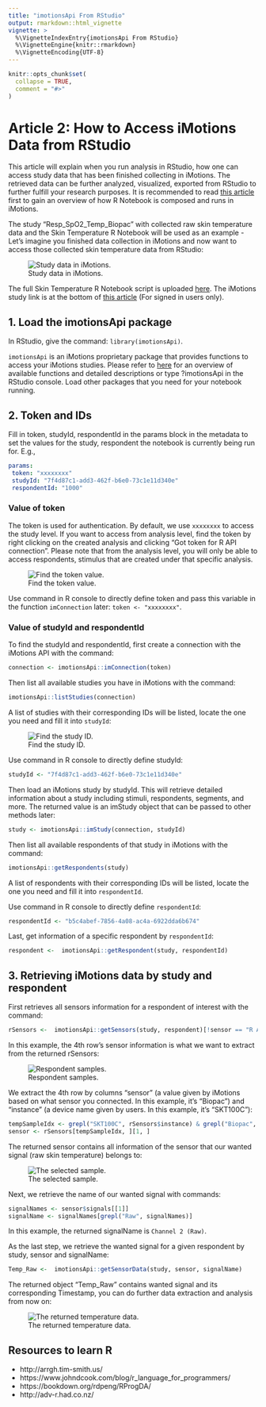 ---
title: "imotionsApi From RStudio"
output: rmarkdown::html_vignette
vignette: >
  %\VignetteIndexEntry{imotionsApi From RStudio}
  %\VignetteEngine{knitr::rmarkdown}
  %\VignetteEncoding{UTF-8}
---

```{r, include = FALSE}
knitr::opts_chunk$set(
  collapse = TRUE,
  comment = "#>"
)
```

# Article 2: How to Access iMotions Data from RStudio

This article will explain when you run analysis in RStudio, how one can access study data that has been finished
collecting in iMotions. The retrieved data can be further analyzed, visualized, exported from RStudio to further fulfill 
your research purposes. It is recommended to read [this article](https://htmlpreview.github.io/?https://github.com/imotions/R-library/blob/main/documentation/article1-example-notebook-explained.html) first to gain an overview of how R Notebook is composed 
and runs in iMotions.

The study “Resp_SpO2_Temp_Biopac” with collected raw skin temperature data and the Skin Temperature R Notebook will be 
used as an example - Let’s imagine you finished data collection in iMotions and now want to access those collected skin 
temperature data from RStudio:

![Study data in iMotions.](tutorial2-1.png)

The full Skin Temperature R Notebook script is uploaded [here](https://github.com/imotions/R-library/blob/main/imotionsApi/example-notebooks/SkinTemperature.Rmd).
The iMotions study link is at the bottom of [this article](https://help.imotions.com/hc/en-us/articles/4405330087442) (For signed in users only).

## 1. Load the imotionsApi package

In RStudio, give the command: `library(imotionsApi)`.

`imotionsApi` is an iMotions proprietary package that provides functions to access your iMotions studies. Please refer to
[here](https://raw.githubusercontent.com/imotions/R-library/main/documentation/imotionsApi_2.1.2.pdf) for an overview of available functions and detailed descriptions or type ?imotionsApi in the RStudio console. 
Load other packages that you need for your notebook running.

## 2. Token and IDs

Fill in token, studyId, respondentId in the params block in the metadata to set the values for the study, respondent the notebook is currently being run for. E.g., 

```{yaml, eval=F, echo=T}
params:
 token: "xxxxxxxx"
 studyId: "7f4d87c1-add3-462f-b6e0-73c1e11d340e"
 respondentId: "1000"
```

### Value of token 
The token is used for authentication. By default, we use `xxxxxxxx` to access the study level. If you want to access 
from analysis level, find the token by right clicking on the created analysis and clicking “Got token for R API
connection”. Please note that from the analysis level, you will only be able to access respondents, stimulus that are
created under that specific analysis.

![Find the token value.](tutorial2-2.png)

Use command in R console to directly define token and pass this variable in the function `imConnection` later: 
`token <- "xxxxxxxx"`.

### Value of studyId and respondentId

To find the studyId and respondentId, first create a connection with the iMotions API with the command:

```{r, eval=F, echo=T}
connection <- imotionsApi::imConnection(token)
```

Then list all available studies you have in iMotions with the command:

```{r, eval=F, echo=T}
imotionsApi::listStudies(connection)
```

A list of studies with their corresponding IDs will be listed, locate the one you need and fill it into `studyId`:

![Find the study ID.](tutorial2-3.png)

Use command in R console to directly define studyId:

```{r, eval=F, echo=T}
studyId <- "7f4d87c1-add3-462f-b6e0-73c1e11d340e"
```


Then load an iMotions study by studyId. This will retrieve detailed information about a study including stimuli, 
respondents, segments, and more. The returned value is an imStudy object that can be passed to other methods later:

```{r, eval=F, echo=T}
study <- imotionsApi::imStudy(connection, studyId)
```

Then list all available respondents of that study in iMotions with the command:

```{r, eval=F, echo=T}
imotionsApi::getRespondents(study)
```

A list of respondents with their corresponding IDs will be listed, locate the one you need and fill it into 
`respondentId`.

Use command in R console to directly define `respondentId`:

```{r, eval=F, echo=T}
respondentId <- "b5c4abef-7856-4a08-ac4a-6922dda6b674"
```

Last, get information of a specific respondent by `respondentId`:

```{r, eval=F, echo=T}
respondent <-  imotionsApi::getRespondent(study, respondentId)
```


## 3. Retrieving iMotions data by study and respondent

First retrieves all sensors information for a respondent of interest with the command:


```{r, eval=F, echo=T}
rSensors <-  imotionsApi::getSensors(study, respondent)[!sensor == "R Analysis" & eventSourceType == "Sensor", ]
```

In this example, the 4th row’s sensor information is what we want to extract from the returned rSensors:

![Respondent samples.](tutorial2-4.png)

We extract the 4th row by columns “sensor” (a value given by iMotions based on what sensor you connected. In this
example, it’s “Biopac”) and “instance” (a device name given by users. In this example, it’s “SKT100C”):

```{r, eval=F, echo=T}
tempSampleIdx <- grepl("SKT100C", rSensors$instance) & grepl("Biopac", rSensors$sensor)
sensor <- rSensors[tempSampleIdx, ][1, ]
```

The returned sensor contains all information of the sensor that our wanted signal (raw skin temperature) belongs to:

![The selected sample.](tutorial2-5.png)

Next, we retrieve the name of our wanted signal with commands:


```{r, eval=F, echo=T}
signalNames <- sensor$signals[[1]]
signalName <- signalNames[grepl("Raw", signalNames)]
```

In this example, the returned signalName is `Channel 2 (Raw)`.

As the last step, we retrieve the wanted signal for a given respondent by study, sensor and signalName:

```{r, eval=F, echo=T}
Temp_Raw <-  imotionsApi::getSensorData(study, sensor, signalName)
```

The returned object “Temp_Raw” contains wanted signal and its corresponding Timestamp, you can do further data extraction and analysis from now on:

![The returned temperature data.](tutorial2-6.png)

## Resources to learn R

- http://arrgh.tim-smith.us/
- https://www.johndcook.com/blog/r_language_for_programmers/
- https://bookdown.org/rdpeng/RProgDA/
- http://adv-r.had.co.nz/
